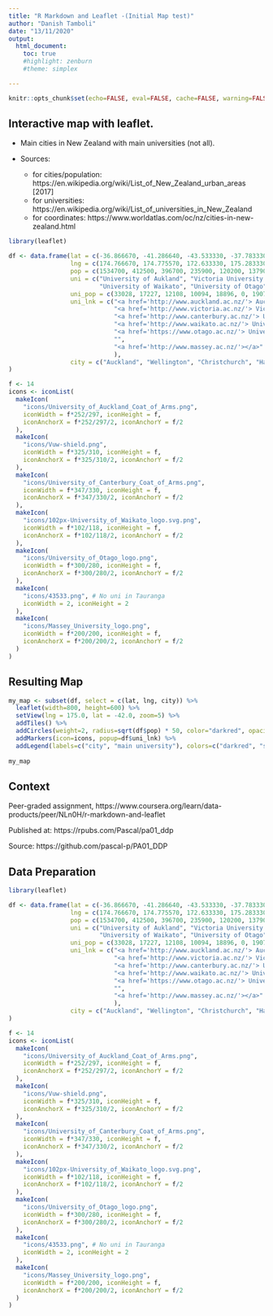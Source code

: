 ```yaml
---
title: "R Markdown and Leaflet -(Initial Map test)"
author: "Danish Tamboli"
date: "13/11/2020"
output: 
  html_document:
    toc: true
    #highlight: zenburn
    #theme: simplex

---
```


```r
knitr::opts_chunk$set(echo=FALSE, eval=FALSE, cache=FALSE, warning=FALSE, message=FALSE)
```

## Interactive map with leaflet.
 - Main cities in New Zealand with main universities (not all).  
 
 
 - Sources:
    - for cities/population: https://en.wikipedia.org/wiki/List_of_New_Zealand_urban_areas [2017]  
    - for universities: https://en.wikipedia.org/wiki/List_of_universities_in_New_Zealand  
    - for coordinates: https://www.worldatlas.com/oc/nz/cities-in-new-zealand.html  
  

```r
library(leaflet)

df <- data.frame(lat = c(-36.866670, -41.286640, -43.533330, -37.783330, -45.874160, -37.686110, -40.356360),
                 lng = c(174.766670, 174.775570, 172.633330, 175.283330, 170.503610, 176.166670, 175.611130),
                 pop = c(1534700, 412500, 396700, 235900, 120200, 137900, 85300),
                 uni = c("University of Aukland", "Victoria University Wellington", "University of Canterburry", 
                         "University of Waikato", "University of Otago", "", "Massey University"),
                 uni_pop = c(33028, 17227, 12108, 10094, 18896, 0, 19074),
                 uni_lnk = c("<a href='http://www.auckland.ac.nz/'> Auckland University</a>", 
                             "<a href='http://www.victoria.ac.nz/'> Victoria University of Wellington</a>",
                             "<a href='http://www.canterbury.ac.nz/'> University of Canterburry</a>",
                             "<a href='http://www.waikato.ac.nz/'> University of Waikato</a>",
                             "<a href='https://www.otago.ac.nz/'> University of Otago</a>",
                             "",
                             "<a href='http://www.massey.ac.nz/'></a>"
                             ),
                 city = c("Auckland", "Wellington", "Christchurch", "Hamilton", "Dunedin", "Tauranga", "Palmerston North")
)

f <- 14
icons <- iconList(
  makeIcon(
    "icons/University_of_Auckland_Coat_of_Arms.png",
    iconWidth = f*252/297, iconHeight = f,
    iconAnchorX = f*252/297/2, iconAnchorY = f/2
  ),
  makeIcon(
    "icons/Vuw-shield.png",
    iconWidth = f*325/310, iconHeight = f,
    iconAnchorX = f*325/310/2, iconAnchorY = f/2
  ),
  makeIcon(
    "icons/University_of_Canterbury_Coat_of_Arms.png",
    iconWidth = f*347/330, iconHeight = f,
    iconAnchorX = f*347/330/2, iconAnchorY = f/2
  ), 
  makeIcon(
    "icons/102px-University_of_Waikato_logo.svg.png",
    iconWidth = f*102/118, iconHeight = f,
    iconAnchorX = f*102/118/2, iconAnchorY = f/2
  ),
  makeIcon(
    "icons/University_of_Otago_logo.png",
    iconWidth = f*300/280, iconHeight = f,
    iconAnchorX = f*300/280/2, iconAnchorY = f/2
  ),
  makeIcon(
    "icons/43533.png", # No uni in Tauranga
    iconWidth = 2, iconHeight = 2
  ),
  makeIcon(
    "icons/Massey_University_logo.png",
    iconWidth = f*200/200, iconHeight = f,
    iconAnchorX = f*200/200/2, iconAnchorY = f/2
  )
)
```

## Resulting Map

```r
my_map <- subset(df, select = c(lat, lng, city)) %>%
  leaflet(width=800, height=600) %>%
  setView(lng = 175.0, lat = -42.0, zoom=5) %>%
  addTiles() %>%
  addCircles(weight=2, radius=sqrt(df$pop) * 50, color="darkred", opacity=0.6) %>%
  addMarkers(icon=icons, popup=df$uni_lnk) %>%
  addLegend(labels=c("city", "main university"), colors=c("darkred", "slateblue"), position="bottomright")
  
my_map
```

## Context

  Peer-graded assignment, https://www.coursera.org/learn/data-products/peer/NLn0H/r-markdown-and-leaflet  
  
  Published at: https://rpubs.com/Pascal/pa01_ddp  
  
  Source: https://github.com/pascal-p/PA01_DDP  
  
## Data Preparation

```r
library(leaflet)

df <- data.frame(lat = c(-36.866670, -41.286640, -43.533330, -37.783330, -45.874160, -37.686110, -40.356360),
                 lng = c(174.766670, 174.775570, 172.633330, 175.283330, 170.503610, 176.166670, 175.611130),
                 pop = c(1534700, 412500, 396700, 235900, 120200, 137900, 85300),
                 uni = c("University of Aukland", "Victoria University Wellington", "University of Canterburry", 
                         "University of Waikato", "University of Otago", "", "Massey University"),
                 uni_pop = c(33028, 17227, 12108, 10094, 18896, 0, 19074),
                 uni_lnk = c("<a href='http://www.auckland.ac.nz/'> Auckland University</a>", 
                             "<a href='http://www.victoria.ac.nz/'> Victoria University of Wellington</a>",
                             "<a href='http://www.canterbury.ac.nz/'> University of Canterburry</a>",
                             "<a href='http://www.waikato.ac.nz/'> University of Waikato</a>",
                             "<a href='https://www.otago.ac.nz/'> University of Otago</a>",
                             "",
                             "<a href='http://www.massey.ac.nz/'></a>"
                             ),
                 city = c("Auckland", "Wellington", "Christchurch", "Hamilton", "Dunedin", "Tauranga", "Palmerston North")
)

f <- 14
icons <- iconList(
  makeIcon(
    "icons/University_of_Auckland_Coat_of_Arms.png",
    iconWidth = f*252/297, iconHeight = f,
    iconAnchorX = f*252/297/2, iconAnchorY = f/2
  ),
  makeIcon(
    "icons/Vuw-shield.png",
    iconWidth = f*325/310, iconHeight = f,
    iconAnchorX = f*325/310/2, iconAnchorY = f/2
  ),
  makeIcon(
    "icons/University_of_Canterbury_Coat_of_Arms.png",
    iconWidth = f*347/330, iconHeight = f,
    iconAnchorX = f*347/330/2, iconAnchorY = f/2
  ), 
  makeIcon(
    "icons/102px-University_of_Waikato_logo.svg.png",
    iconWidth = f*102/118, iconHeight = f,
    iconAnchorX = f*102/118/2, iconAnchorY = f/2
  ),
  makeIcon(
    "icons/University_of_Otago_logo.png",
    iconWidth = f*300/280, iconHeight = f,
    iconAnchorX = f*300/280/2, iconAnchorY = f/2
  ),
  makeIcon(
    "icons/43533.png", # No uni in Tauranga
    iconWidth = 2, iconHeight = 2
  ),
  makeIcon(
    "icons/Massey_University_logo.png",
    iconWidth = f*200/200, iconHeight = f,
    iconAnchorX = f*200/200/2, iconAnchorY = f/2
  )
)
```

